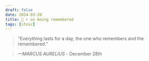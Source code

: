 ```yaml
---
draft: false 
date: 2024-03-20
title: 🗿 • on being remembered
tags: [stoic]
---
```


>  “Everything lasts for a day, the one who remembers and the remembered.”

> *—MARCUS AURELIUS* - December 28th